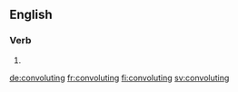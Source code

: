 ==English==

===Verb===
{{head|en|present participle}}

# {{present participle of|convolute|lang=en|nocat=1}}

[[de:convoluting]]
[[fr:convoluting]]
[[fi:convoluting]]
[[sv:convoluting]]